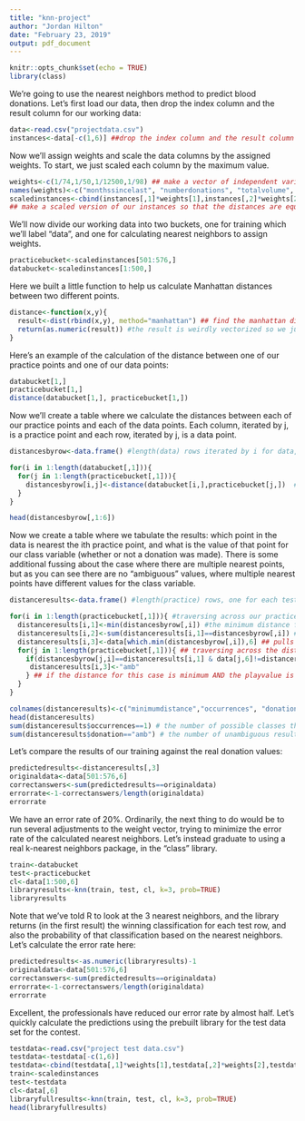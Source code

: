 ```yaml
---
title: "knn-project"
author: "Jordan Hilton"
date: "February 23, 2019"
output: pdf_document
---
```


```r
knitr::opts_chunk$set(echo = TRUE)
library(class)
```

We're going to use the nearest neighbors method to predict blood donations. Let's first load our data, then drop the index column and the result column for our working data:

```r
data<-read.csv("projectdata.csv")
instances<-data[-c(1,6)] ##drop the index column and the result column for working purposes
```

Now we'll assign weights and scale the data columns by the assigned weights. To start, we just scaled each column by the maximum value.

```r
weights<-c(1/74,1/50,1/12500,1/98) ## make a vector of independent variable weights, scaling each by the max value to start
names(weights)<-c("monthssincelast", "numberdonations", "totalvolume", "monthssincefirst")  ##name them so we don't forget
scaledinstances<-cbind(instances[,1]*weights[1],instances[,2]*weights[2],instances[,3]*weights[3],instances[,4]*weights[4])
## make a scaled version of our instances so that the distances are equivalent
```

We'll now divide our working data into two buckets, one for training which we'll label "data", and one for calculating nearest neighbors to assign weights.

```r
practicebucket<-scaledinstances[501:576,]
databucket<-scaledinstances[1:500,]
```

Here we built a little function to help us calculate Manhattan distances between two different points.

```r
distance<-function(x,y){
  result<-dist(rbind(x,y), method="manhattan") ## find the manhattan distance between two instances
  return(as.numeric(result)) #the result is weirdly vectorized so we just grab the value out of it
}
```

Here's an example of the calculation of the distance between one of our practice points and one of our data points:

```r
databucket[1,]
practicebucket[1,]
distance(databucket[1,], practicebucket[1,])
```

Now we'll create a table where we calculate the distances between each of our practice points and each of the data points. Each column, iterated by j, is a practice point and each row, iterated by j, is a data point.

```r
distancesbyrow<-data.frame() #length(data) rows iterated by i for data, length(practice) columns iterated by j for practice

for(i in 1:length(databucket[,1])){
  for(j in 1:length(practicebucket[,1])){
    distancesbyrow[i,j]<-distance(databucket[i,],practicebucket[j,])  # calculate the distance between every  possible row and data row, store the results
  }
}

head(distancesbyrow[,1:6])
```
Now we create a table where we tabulate the results: which point in the data is nearest the ith practice point, and what is the value of that point for our class variable (whether or not a donation was made). There is some additional fussing about the case where there are multiple nearest points, but as you can see there are no "ambiguous" values, where multiple nearest points have different values for the class variable.

```r
distanceresults<-data.frame() #length(practice) rows, one for each test case. first column is minimum distances, second column is occurences of the minimum distance

for(i in 1:length(practicebucket[,1])){ #traversing across our practice data
  distanceresults[i,1]<-min(distancesbyrow[,i]) #the minimum distance for each column of distancesbyrow
  distanceresults[i,2]<-sum(distanceresults[i,1]==distancesbyrow[,i]) #the number of occurences of this minimum value
  distanceresults[i,3]<-data[which.min(distancesbyrow[,i]),6] ## pulls the "donation" value for the first index which has the minimum value
  for(j in 1:length(practicebucket[,1])){ ## traversing across the distances for one possible case
    if(distancesbyrow[j,i]==distanceresults[i,1] & data[j,6]!=distanceresults[i,3]){
     distanceresults[i,3]<-"amb"
    } ## if the distance for this case is minimum AND the playvalue is not equal to the first playvalue stored, rewrite the playvalue to be ambiguous
  }
}

colnames(distanceresults)<-c("minimumdistance","occurrences", "donation")
head(distanceresults)
sum(distanceresults$occurrences==1) # the number of possible classes that have a unique closest neighbor in the data
sum(distanceresults$donation=="amb") # the number of unambiguous results
```

Let's compare the results of our training against the real donation values:

```r
predictedresults<-distanceresults[,3]
originaldata<-data[501:576,6]
correctanswers<-sum(predictedresults==originaldata)
errorrate<-1-correctanswers/length(originaldata)
errorrate
```

We have an error rate of 20%. Ordinarily, the next thing to do would be to run several adjustments to the weight vector, trying to minimize the error rate of the calculated nearest neighbors. Let's instead graduate to using a real k-nearest neighbors package, in the "class" library.

```r
train<-databucket
test<-practicebucket
cl<-data[1:500,6]
libraryresults<-knn(train, test, cl, k=3, prob=TRUE)
libraryresults
```

Note that we've told R to look at the 3 nearest neighbors, and the library returns (in the first result) the winning classification for each test row, and also the probability of that classification based on the nearest neighbors. Let's calculate the error rate here:

```r
predictedresults<-as.numeric(libraryresults)-1
originaldata<-data[501:576,6]
correctanswers<-sum(predictedresults==originaldata)
errorrate<-1-correctanswers/length(originaldata)
errorrate
```

Excellent, the professionals have reduced our error rate by almost half. Let's quickly calculate the predictions using the prebuilt library for the test data set for the contest.

```r
testdata<-read.csv("project test data.csv")
testdata<-testdata[-c(1,6)]
testdata<-cbind(testdata[,1]*weights[1],testdata[,2]*weights[2],testdata[,3]*weights[3],testdata[,4]*weights[4])
train<-scaledinstances
test<-testdata
cl<-data[,6]
libraryfullresults<-knn(train, test, cl, k=3, prob=TRUE)
head(libraryfullresults)
```
